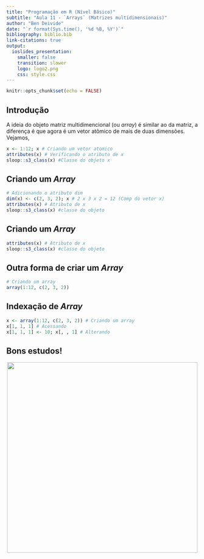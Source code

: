 ```yaml
---
title: "Programação em R (Nível Básico)"
subtitle: "Aula 11 - `Arrays` (Matrizes multidimensionais)"
author: "Ben Deivide"
date: "`r format(Sys.time(), '%d %B, %Y')`"
bibliography: biblio.bib
link-citations: true
output: 
  ioslides_presentation:
    smaller: false
    transition: slower
    logo: logo2.png
    css: style.css
---
```


```r
knitr::opts_chunk$set(echo = FALSE)
```

## Introdução

A ideia do objeto matriz multidimencional (ou *array*) é similar ao da matriz, a diferença é que agora é um vetor atômico de mais de duas dimensões. Vejamos,

```r
x <- 1:12; x # Criando um vetor atomico
attributes(x) # Verificando o atributo de x
sloop::s3_class(x) #Classe do objeto x
```

## Criando um *Array*
```r
# Adicionando o atributo dim
dim(x) <- c(2, 3, 2); x # 2 x 3 x 2 = 12 (Comp do vetor x)
attributes(x) # Atributo de x
sloop::s3_class(x) #classe do objeto
```

## Criando um *Array*
```r
attributes(x) # Atributo de x
sloop::s3_class(x) #classe do objeto
```

## Outra forma de criar um *Array*

```r
# Criando um array
array(1:12, c(2, 3, 2))
```

## Indexação de *Array*

```r
x <- array(1:12, c(2, 3, 2)) # Criando um array
x[1, 1, 1] # Acessando
x[1, 1, 1] <- 10; x[, , 1] # Alterando
```

## Bons estudos!

<center>
[![](logo2.png){height=500 width=500}](http://youtube.com/bendeivide){target="_blank"}
</center>
